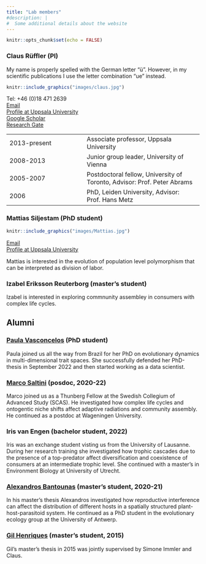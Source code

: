 ```yaml
---
title: "Lab members"
#description: |
#  Some additional details about the website
---
```


```r
knitr::opts_chunk$set(echo = FALSE)
```

### Claus Rüffler (PI)

My name is properly spelled with the German letter "ü". However, in my scientific publications I use the letter combination "ue" instead.

::: {.floatting}
```r
knitr::include_graphics("images/claus.jpg")
```
Tel: +46 (0)18 471 2639  
[Email](mailto:claus.rueffler.ebc.uu.se)  
[Profile at Uppsala University](https://katalog.uu.se/profile/?id=N13-2069)  
[Google Scholar](https://scholar.google.com/citations?user=b28SPdgAAAAJ)  
[Research Gate](https://www.researchgate.net/profile/Claus-Rueffler)
:::


|  |  |
|:---|:-----|
|2013-present|Associate professor, Uppsala University|
|2008-2013|Junior group leader, University of Vienna|
|2005-2007|Postdoctoral fellow, University of Toronto, Advisor: Prof. Peter Abrams|
|2006| PhD, Leiden University, Advisor: Prof. Hans Metz|  
<!--|2009|Research Affiliate (3 month), Yale University, Advisor: Prof. Günter Wagner

Associate editor for Evolution (2016-2018)|-->

### Mattias Siljestam (PhD student)
::: {.floatting}
```r
knitr::include_graphics("images/Mattias.jpg")
```
[Email](mailto:mattias.siljestam.ebc.uu.se)  
[Profile at Uppsala University](https://katalog.uu.se/profile/?id=N14-1246)  

Mattias is interested in the evolution of population level polymorphism that can be interpreted as division of labor.
:::

### Izabel Eriksson Reuterborg (master's student)
::: {.floatting}

Izabel is interested in exploring commnunity assembley in consumers with complex life cycles.
:::


## Alumni

### [Paula Vasconcelos](https://paulavasconcelos.net/) (PhD student)
::: {.floatting}

Paula joined us all the way from Brazil for her PhD on evolutionary dynamics in multi-dimensional trait spaces. She successfully defended her PhD-thesis in September 2022 and then started working as a data scientist.
:::

### [Marco Saltini](https://research.wur.nl/en/persons/marco-saltini) (posdoc, 2020-22)

::: {.floatting}

Marco joined us as a Thunberg Fellow at the Swedish Collegium of Advanced Study (SCAS). He investigated how complex life cycles and ontogentic niche shifts affect adaptive radiations and community assembly. He continued as a postdoc at Wageningen University.
:::

<!--
::: {.floatting}
```r
knitr::include_graphics("images/MarcoSaltini.png")
```
[Email](mailto:marco.saltini.ebc.uu.se)  
[Profile at Uppsala University](https://katalog.uu.se/profile/?id=N20-692)  
[Google Scholar](https://scholar.google.com/citations?user=PzzFtg4AAAAJ&hl)  

Marco is interested in how ontogentic niche shifts affect the evolution of polymorphism.
:::
-->

### Iris van Engen (bachelor student, 2022)
::: {.floatting}

Iris was an exchange student visting us from the University of Lausanne. During her research training she investigated how trophic cascades due to the presence of a top-predator affect diversification and coexistence of consumers at an intermediate trophic level. She continued with a master's in Environment Biology at
University of Utrecht.
:::

### [Alexandros Bantounas](https://www.uantwerpen.be/en/staff/alexandros-bantounas_23478/) (master's student, 2020-21)
::: {.floatting}

In his master's thesis Alexandros investigated how reproductive interference can affect the distribution of different hosts in a spatially structured plant-host-parasitoid system. He continued as a PhD student in the evolutionary ecology group at the University of Antwerp.
:::

### [Gil Henriques](https://gilhenriques.github.io/) (master's student, 2015)

Gil's master's thesis in 2015 was jointly supervised by Simone Immler and Claus.